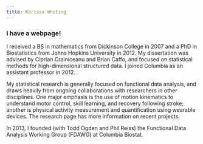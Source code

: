 ```yaml
---
title: Karissa Whiting
---
```


### I have a webpage!

I received a BS in mathematics from Dickinson College in 2007 and a PhD in Biostatistics from Johns Hopkins University in 2012. My dissertation was advised by Ciprian Crainiceanu and Brian Caffo, and focused on statistical methods for high-dimensional structured data. I joined Columbia as an assistant professor in 2012.

My statistical research is generally focused on functional data analysis, and draws heavily from ongoing collaborations with researchers in other disciplines. One major emphasis is the use of motion kinematics to understand motor control, skill learning, and recovery following stroke; another is physical activity measurement and quantification using wearable devices. The research page has more information on recent projects.

In 2013, I founded (with Todd Ogden and Phil Reiss) the Functional Data Analysis Working Group (FDAWG) at Columbia Biostat.



